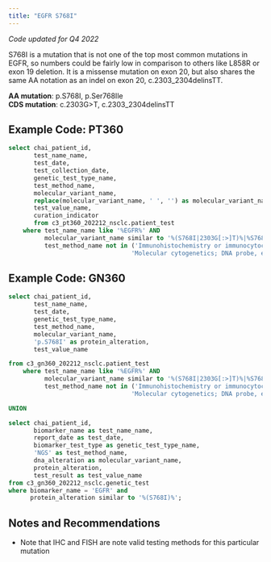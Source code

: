 ```yaml
---
title: "EGFR S768I"
---
```


*Code updated for Q4 2022*

S768I is a mutation that is not one of the top most common mutations in EGFR, so numbers could be fairly low in comparison to others like L858R or exon 19 deletion. It is a missense mutation on exon 20, but also shares the same AA notation as an indel on exon 20, c.2303_2304delinsTT.


**AA mutation**: p.S768I, p.Ser768Ile <br>
**CDS mutation**: c.2303G\>T, c.2303_2304delinsTT<br> 

## Example Code: PT360

```sql
select chai_patient_id,
       test_name_name,
       test_date,
       test_collection_date,
       genetic_test_type_name,
       test_method_name,
       molecular_variant_name,
       replace(molecular_variant_name, ' ', '') as molecular_variant_name_clean,
       test_value_name,
       curation_indicator
       from c3_pt360_202212_nsclc.patient_test
    where test_name_name like '%EGFR%' AND
          molecular_variant_name similar to '%(S768I|2303G[:>]T)%|%S768' and
          test_method_name not in ('Immunohistochemistry or immunocytochemistry, per specimen; initial single antibody stain procedure',
                                  'Molecular cytogenetics; DNA probe, each (eg, FISH)') ;
```

## Example Code: GN360

```sql
select chai_patient_id,
       test_name_name,
       test_date,
       genetic_test_type_name,
       test_method_name,
       molecular_variant_name,
       'p.S768I' as protein_alteration,
       test_value_name

from c3_gn360_202212_nsclc.patient_test
    where test_name_name like '%EGFR%' AND
          molecular_variant_name similar to '%(S768I|2303G[:>]T)%|%S768' and
          test_method_name not in ('Immunohistochemistry or immunocytochemistry, per specimen; initial single antibody stain procedure',
                                  'Molecular cytogenetics; DNA probe, each (eg, FISH)')

UNION

select chai_patient_id,
       biomarker_name as test_name_name,
       report_date as test_date,
       biomarker_test_type as genetic_test_type_name,
       'NGS' as test_method_name,
       dna_alteration as molecular_variant_name,
       protein_alteration,
       test_result as test_value_name
from c3_gn360_202212_nsclc.genetic_test
where biomarker_name = 'EGFR' and
      protein_alteration similar to '%(S768I)%';

```

## Notes and Recommendations

-   Note that IHC and FISH are note valid testing methods for this particular mutation
